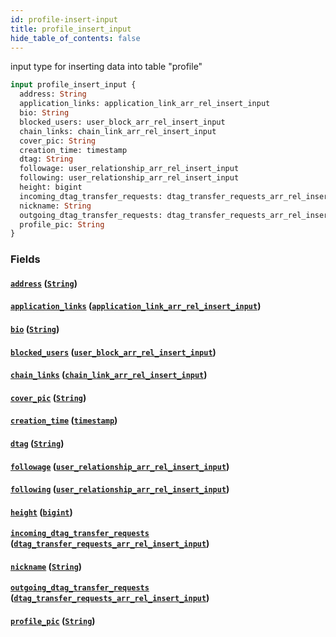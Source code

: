 ```yaml
---
id: profile-insert-input
title: profile_insert_input
hide_table_of_contents: false
---
```


input type for inserting data into table "profile"

```graphql
input profile_insert_input {
  address: String
  application_links: application_link_arr_rel_insert_input
  bio: String
  blocked_users: user_block_arr_rel_insert_input
  chain_links: chain_link_arr_rel_insert_input
  cover_pic: String
  creation_time: timestamp
  dtag: String
  followage: user_relationship_arr_rel_insert_input
  following: user_relationship_arr_rel_insert_input
  height: bigint
  incoming_dtag_transfer_requests: dtag_transfer_requests_arr_rel_insert_input
  nickname: String
  outgoing_dtag_transfer_requests: dtag_transfer_requests_arr_rel_insert_input
  profile_pic: String
}
```

### Fields

#### [`address`](#) ([`String`](../scalars/string))

#### [`application_links`](#) ([`application_link_arr_rel_insert_input`](../inputs/application-link-arr-rel-insert-input))

#### [`bio`](#) ([`String`](../scalars/string))

#### [`blocked_users`](#) ([`user_block_arr_rel_insert_input`](../inputs/user-block-arr-rel-insert-input))

#### [`chain_links`](#) ([`chain_link_arr_rel_insert_input`](../inputs/chain-link-arr-rel-insert-input))

#### [`cover_pic`](#) ([`String`](../scalars/string))

#### [`creation_time`](#) ([`timestamp`](../scalars/timestamp))

#### [`dtag`](#) ([`String`](../scalars/string))

#### [`followage`](#) ([`user_relationship_arr_rel_insert_input`](../inputs/user-relationship-arr-rel-insert-input))

#### [`following`](#) ([`user_relationship_arr_rel_insert_input`](../inputs/user-relationship-arr-rel-insert-input))

#### [`height`](#) ([`bigint`](../scalars/bigint))

#### [`incoming_dtag_transfer_requests`](#) ([`dtag_transfer_requests_arr_rel_insert_input`](../inputs/dtag-transfer-requests-arr-rel-insert-input))

#### [`nickname`](#) ([`String`](../scalars/string))

#### [`outgoing_dtag_transfer_requests`](#) ([`dtag_transfer_requests_arr_rel_insert_input`](../inputs/dtag-transfer-requests-arr-rel-insert-input))

#### [`profile_pic`](#) ([`String`](../scalars/string))
